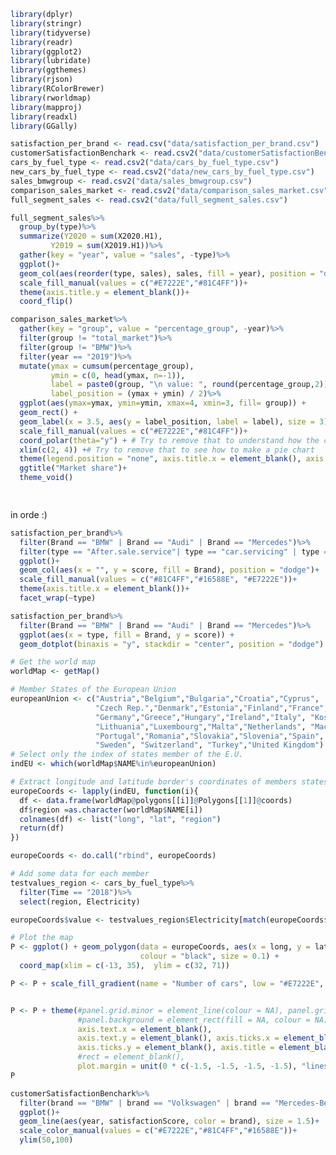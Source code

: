 ```r
library(dplyr)
library(stringr)
library(tidyverse)
library(readr)
library(ggplot2)
library(lubridate)
library(ggthemes)
library(rjson)
library(RColorBrewer)
library(rworldmap)
library(mapproj)
library(readxl)
library(GGally)
```


```r
satisfaction_per_brand <- read.csv("data/satisfaction_per_brand.csv")
customerSatisfactionBenchark <- read.csv2("data/customerSatisfactionBenchmark.csv")
cars_by_fuel_type <- read.csv2("data/cars_by_fuel_type.csv")
new_cars_by_fuel_type <- read.csv2("data/new_cars_by_fuel_type.csv")
sales_bmwgroup <- read.csv2("data/sales_bmwgroup.csv")
comparison_sales_market <- read.csv2("data/comparison_sales_market.csv")
full_segment_sales <- read.csv2("data/full_segment_sales.csv")
```

```r
full_segment_sales%>%
  group_by(type)%>%
  summarize(Y2020 = sum(X2020.H1),
         Y2019 = sum(X2019.H1))%>%
  gather(key = "year", value = "sales", -type)%>%
  ggplot()+
  geom_col(aes(reorder(type, sales), sales, fill = year), position = "dodge")+
  scale_fill_manual(values = c("#E7222E","#81C4FF"))+
  theme(axis.title.y = element_blank())+
  coord_flip()
```



```r
comparison_sales_market%>%
  gather(key = "group", value = "percentage_group", -year)%>%
  filter(group != "total_market")%>%
  filter(group != "BMW")%>%
  filter(year == "2019")%>%
  mutate(ymax = cumsum(percentage_group),
         ymin = c(0, head(ymax, n=-1)),
         label = paste0(group, "\n value: ", round(percentage_group,2)),
         label_position = (ymax + ymin) / 2)%>%
  ggplot(aes(ymax=ymax, ymin=ymin, xmax=4, xmin=3, fill= group)) +
  geom_rect() +
  geom_label(x = 3.5, aes(y = label_position, label = label), size = 3)+
  scale_fill_manual(values = c("#E7222E","#81C4FF"))+
  coord_polar(theta="y") + # Try to remove that to understand how the chart is built initially
  xlim(c(2, 4)) +# Try to remove that to see how to make a pie chart 
  theme(legend.position = "none", axis.title.x = element_blank(), axis.text.y = element_blank(), axis.ticks.y = element_blank())+
  ggtitle("Market share")+
  theme_void()

  
```


in orde :)
```r
satisfaction_per_brand%>%
  filter(Brand == "BMW" | Brand == "Audi" | Brand == "Mercedes")%>%
  filter(type == "After.sale.service"| type == "car.servicing" | type == "Driving.experience")%>%
  ggplot()+
  geom_col(aes(x = "", y = score, fill = Brand), position = "dodge")+
  scale_fill_manual(values = c("#81C4FF","#16588E", "#E7222E"))+
  theme(axis.title.x = element_blank())+
  facet_wrap(~type)
```

```r
satisfaction_per_brand%>%
  filter(Brand == "BMW" | Brand == "Audi" | Brand == "Mercedes")%>%
  ggplot(aes(x = type, fill = Brand, y = score)) +
  geom_dotplot(binaxis = "y", stackdir = "center", position = "dodge")
```


```r
# Get the world map
worldMap <- getMap()

# Member States of the European Union
europeanUnion <- c("Austria","Belgium","Bulgaria","Croatia","Cyprus",
                   "Czech Rep.","Denmark","Estonia","Finland","France",
                   "Germany","Greece","Hungary","Ireland","Italy", "Kosovo", "Latvia", "Liechtenstein",
                   "Lithuania","Luxembourg","Malta","Netherlands", "Macedonia", "Norway", "Poland",
                   "Portugal","Romania","Slovakia","Slovenia","Spain",
                   "Sweden", "Switzerland", "Turkey","United Kingdom")
# Select only the index of states member of the E.U.
indEU <- which(worldMap$NAME%in%europeanUnion)
```

```r
# Extract longitude and latitude border's coordinates of members states of E.U. 
europeCoords <- lapply(indEU, function(i){
  df <- data.frame(worldMap@polygons[[i]]@Polygons[[1]]@coords)
  df$region =as.character(worldMap$NAME[i])
  colnames(df) <- list("long", "lat", "region")
  return(df)
})

europeCoords <- do.call("rbind", europeCoords)
```

```r
# Add some data for each member
testvalues_region <- cars_by_fuel_type%>%
  filter(Time == "2018")%>%
  select(region, Electricity)

europeCoords$value <- testvalues_region$Electricity[match(europeCoords$region,testvalues_region$region)]
```

```r
# Plot the map
P <- ggplot() + geom_polygon(data = europeCoords, aes(x = long, y = lat, group = region, fill = value),
                             colour = "black", size = 0.1) +
  coord_map(xlim = c(-13, 35),  ylim = c(32, 71))

P <- P + scale_fill_gradient(name = "Number of cars", low = "#E7222E", high = "#81C4FF", na.value = "grey50")


P <- P + theme(#panel.grid.minor = element_line(colour = NA), panel.grid.minor = element_line(colour = NA),
               #panel.background = element_rect(fill = NA, colour = NA),
               axis.text.x = element_blank(),
               axis.text.y = element_blank(), axis.ticks.x = element_blank(),
               axis.ticks.y = element_blank(), axis.title = element_blank(),
               #rect = element_blank(),
               plot.margin = unit(0 * c(-1.5, -1.5, -1.5, -1.5), "lines"))
P
```



```r
customerSatisfactionBenchark%>%
  filter(brand == "BMW" | brand == "Volkswagen" | brand == "Mercedes-Benz")%>%
  ggplot()+
  geom_line(aes(year, satisfactionScore, color = brand), size = 1.5)+
  scale_color_manual(values = c("#E7222E","#81C4FF","#16588E"))+
  ylim(50,100)

```


